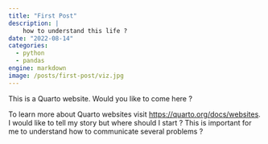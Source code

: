 ```yaml
---
title: "First Post"
description: |
    how to understand this life ?
date: "2022-08-14"
categories:
  - python
  - pandas
engine: markdown
image: /posts/first-post/viz.jpg
---
```

This is a Quarto website. Would you like to come here ?

To learn more about Quarto websites visit <https://quarto.org/docs/websites>.
I would like to tell my story but where should I start ? This is important for me
to understand how to communicate several problems ?
